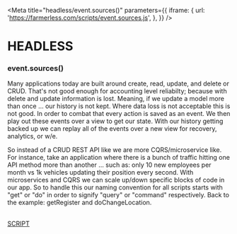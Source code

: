 
<Meta
  title="headless/event.sources()"
  parameters={{
    iframe: {
      url: 'https://farmerless.com/scripts/event.sources.js',
    },
  }}
/>

# HEADLESS
### event.sources()

Many applications today are built around create, read, update, and delete or CRUD. That's not good enough for accounting level reliabilty; because with delete and update information is lost. Meaning, if we update a model more than once ... our history is not kept. Where data loss is not acceptable this is not good. In order to combat that every action is saved as an event. We then play out these events over a view to get our state. With our history getting backed up we can replay all of the events over a new view for recovery, analytics, or w/e.

So instead of a CRUD REST API like we are more CQRS/microservice like. For instance, take an application where there is a bunch of traffic hitting one API method more than another ... such as: only 10 new employees per month vs 1k vehicles updating their position every second. With microservices and CQRS we can scale up/down specific blocks of code in our app. So to handle this our naming convention for all scripts starts with "get" or "do" in order to signify "query" or "command" respectively. Back to the example: getRegister and doChangeLocation.


<style>{`
  .script {
    border: 1px solid #000;
    padding: 1em;
    border-radius: 0.5em;
    color: black;
  }
`}</style>

<br />
<a className="script" href="./?path=/iframe/headless-event-sources--page">
  SCRIPT
</a>